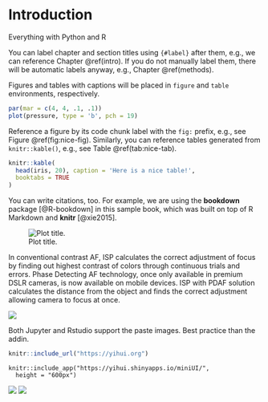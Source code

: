 # Introduction {#intro}

Everything with Python and R

You can label chapter and section titles using `{#label}` after them, e.g., we can reference Chapter \@ref(intro). If you do not manually label them, there will be automatic labels anyway, e.g., Chapter \@ref(methods).

Figures and tables with captions will be placed in `figure` and `table` environments, respectively.

```r
par(mar = c(4, 4, .1, .1))
plot(pressure, type = 'b', pch = 19)
```

Reference a figure by its code chunk label with the `fig:` prefix, e.g., see Figure \@ref(fig:nice-fig). Similarly, you can reference tables generated from `knitr::kable()`, e.g., see Table \@ref(tab:nice-tab).

```r
knitr::kable(
  head(iris, 20), caption = 'Here is a nice table!',
  booktabs = TRUE
)
```

You can write citations, too. For example, we are using the **bookdown** package [@R-bookdown] in this sample book, which was built on top of R Markdown and **knitr** [@xie2015].

![Plot title.](01-intro_insertimage_1.png)

In conventional contrast AF, ISP calculates the correct adjustment of focus by finding out highest contrast of colors through continuous trials and errors. Phase Detecting AF technology, once only available in premium DSLR cameras, is now available on mobile devices. ISP with PDAF solution calculates the distance from the object and finds the correct adjustment allowing camera to focus at once.

![](images/paste-9CE857F3.png)

Both Jupyter and Rstudio support the paste images. Best practice than the addin.

```r
knitr::include_url("https://yihui.org")
```

    knitr::include_app("https://yihui.shinyapps.io/miniUI/", 
      height = "600px")

```{=html}
<div class="juxtapose">
    <img src="https://alexioannides.github.io/images/data_science/mcmc_vi_pymc3/output_36_0.png" />
    <img src="https://alexioannides.github.io/images/data_science/mcmc_vi_pymc3/output_38_0.png" />
</div>
<script src="https://cdn.knightlab.com/libs/juxtapose/latest/js/juxtapose.min.js"></script>
<link rel="stylesheet" href="https://cdn.knightlab.com/libs/juxtapose/latest/css/juxtapose.css">
```
